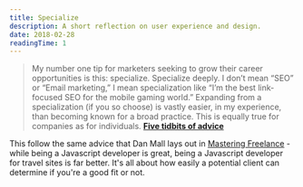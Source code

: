 ```yaml
---
title: Specialize
description: A short reflection on user experience and design.
date: 2018-02-28
readingTime: 1
---
```


>My number one tip for marketers seeking to grow their career opportunities is this: specialize. Specialize deeply. I don’t mean “SEO” or “Email marketing,” I mean specialization like “I’m the best link-focused SEO for the mobile gaming world.” Expanding from a specialization (if you so choose) is vastly easier, in my experience, than becoming known for a broad practice. This is equally true for companies as for individuals. **<a href="https://sparktoro.com/blog/last-day-moz-first-day-sparktoro/">Five tidbits of advice</a>**

This follow the same advice that Dan Mall lays out in <a href="/books/masteringfreelance">Mastering Freelance</a> - while being a Javascript developer is great, being a Javascript developer for travel sites is far better. It's all about how easily a potential client can determine if you're a good fit or not.